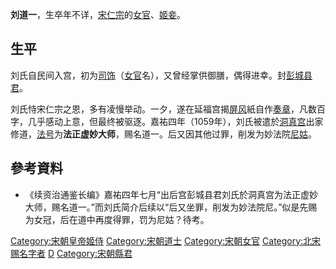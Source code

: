 '''刘道一'''，生卒年不详，[[宋仁宗|宋仁宗]]的[[女官|女官]]、[[姬妾|姬妾]]。

== 生平 ==
刘氏自民间入宫，初为[[司饰|司饰]]（[[女官|女官]]名），又曾经掌供御膳，偶得进幸。封[[彭城|彭城]][[县君|县君]]。

刘氏恃宋仁宗之恩，多有凌慢举动。一夕，遂在延福宫揭[[屏风|屏风]]紙自作[[奏章|奏章]]，凡数百字，几乎感动上意，但最终被驱逐。嘉祐四年（1059年），刘氏被遣於[[洞真宫|洞真宫]]出家修道，[[法号|法号]]为'''法正虚妙大师'''，赐名道一。后又因其他过罪，削发为妙法院[[尼姑|尼姑]]。

==參考資料==
*《续资治通鉴长编》嘉祐四年七月“出后宫彭城县君刘氏於洞真宫为法正虚妙大师，赐名道一。”而刘氏简介后续以“后又坐罪，削发为妙法院尼。”似是先赐为女冠，后在道中再度得罪，罚为尼姑？待考。

[[Category:宋朝皇帝姬侍|Category:宋朝皇帝姬侍]]
[[Category:宋朝道士|Category:宋朝道士]]
[[Category:宋朝女官|Category:宋朝女官]]
[[Category:北宋赐名字者|Category:北宋赐名字者]]
[[Category:刘姓|D]]
[[Category:宋朝縣君|Category:宋朝縣君]]
